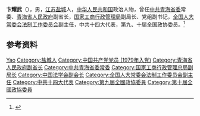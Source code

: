 '''卞耀武'''（{{bd|1936年|4月|2018年|4月13日|catIdx=Bian}}），男，[[江苏|江苏]][[盐城|盐城]]人，[[中华人民共和国|中华人民共和国]]政治人物，曾任[[中共青海省委|中共青海省委]]常委、[[青海省人民政府|青海省人民政府]]副省长，[[国家工商行政管理局|国家工商行政管理局]]副局长、党组副书记，[[全国人大常委会法制工作委员会|全国人大常委会法制工作委员会]]副主任，中共十四大代表，第九、十届全国政协委员。<ref>{{Cite web|title=卞耀武同志逝世|url=https://news.china.com/domesticgd/10000159/20180512/32404004.html|accessdate=2020-06-30|work=新华社|archive-date=2020-06-30|archive-url=https://web.archive.org/web/20200630033141/https://news.china.com/domesticgd/10000159/20180512/32404004.html|dead-url=no}}</ref>

== 参考资料 ==
{{reflist}}

{{中国人物小作品}}
{{Navboxes 
| title  = 卞耀武在[[中国法学会|中国法学会]]的职务
| list1  =
{{中国法学会第四届理事会}}
}}

{{Authority control}}
{{DEFAULTSORT:Bian卞}}
[[Category:卞姓|Yao]]
[[Category:盐城人|Category:盐城人]]
[[Category:中国共产党党员_(1979年入党)|Category:中国共产党党员 (1979年入党)]]
[[Category:青海省人民政府副省长|Category:青海省人民政府副省长]]
[[Category:中共青海省委常委|Category:中共青海省委常委]]
[[Category:国家工商行政管理总局副局长|Category:国家工商行政管理总局副局长]]
[[Category:中国法学会副会长|Category:中国法学会副会长]]
[[Category:全国人大常委会法制工作委员会副主任|Category:全国人大常委会法制工作委员会副主任]]
[[Category:中共十四大代表|Category:中共十四大代表]]
[[Category:第九屆全國政協委員|Category:第九屆全國政協委員]]
[[Category:第十屆全國政協委員|Category:第十屆全國政協委員]]